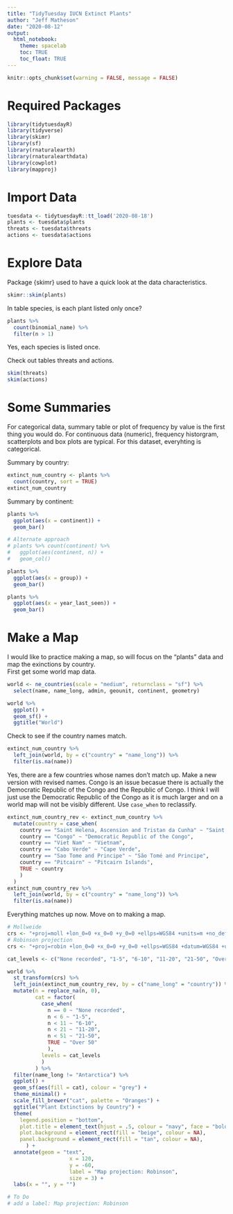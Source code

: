 ```yaml
---
title: "TidyTuesday IUCN Extinct Plants"
author: "Jeff Matheson"
date: "2020-08-12"
output: 
  html_notebook:
    theme: spacelab
    toc: TRUE
    toc_float: TRUE
---
```


```r
knitr::opts_chunk$set(warning = FALSE, message = FALSE)
```

#  Required Packages
```r
library(tidytuesdayR)
library(tidyverse)
library(skimr)
library(sf)
library(rnaturalearth)
library(rnaturalearthdata)
library(cowplot)
library(mapproj)
```

# Import Data
```r
tuesdata <- tidytuesdayR::tt_load('2020-08-18')
plants <- tuesdata$plants
threats <- tuesdata$threats
actions <- tuesdata$actions
```

# Explore Data
Package {skimr} used to have a quick look at the data characteristics.
```r
skimr::skim(plants)
```
In table species, is each plant listed only once?
```r
plants %>% 
  count(binomial_name) %>%
  filter(n > 1)
```
Yes, each species is listed once.


Check out tables threats and actions. 
```r
skim(threats)
skim(actions)
```

# Some Summaries
For categorical data, summary table or plot of frequency by value is the first thing you would do. For continuous data (numeric), frequency historgram, scatterplots and box plots are typical. For this dataset, everyhting is categorical. 

Summary by country:
```r
extinct_num_country <- plants %>% 
  count(country, sort = TRUE)
extinct_num_country
```
Summary by continent:
```r
plants %>%  
  ggplot(aes(x = continent)) +
  geom_bar()

# Alternate approach
# plants %>% count(continent) %>% 
#   ggplot(aes(continent, n)) +
#   geom_col()

plants %>%  
  ggplot(aes(x = group)) +
  geom_bar()

plants %>%  
  ggplot(aes(x = year_last_seen)) +
  geom_bar()
```
# Make a Map
I would like to practice making a map, so will focus on the "plants" data and map the exinctions by country.  
First get some world map data.
```r
world <- ne_countries(scale = "medium", returnclass = "sf") %>% 
  select(name, name_long, admin, geounit, continent, geometry)

world %>% 
  ggplot() +
  geom_sf() +
  ggtitle("World")
```
Check to see if the country names match.
```r
extinct_num_country %>% 
  left_join(world, by = c("country" = "name_long")) %>% 
  filter(is.na(name))
```
Yes, there are a few countries whose names don't match up. Make a new version with revised names.
Congo is an issue  becasue there is actually the Democratic Republic of the Congo and the Republic of Congo. I think I will just use the Democratic Republic of the Congo as it is much larger and on a world map will not be visibly different. 
Use `case_when` to reclassify.
```r
extinct_num_country_rev <- extinct_num_country %>% 
  mutate(country = case_when(
    country == "Saint Helena, Ascension and Tristan da Cunha" ~ "Saint Helena",
    country == "Congo" ~ "Democratic Republic of the Congo",
    country == "Viet Nam" ~ "Vietnam",
    country == "Cabo Verde" ~ "Cape Verde",
    country == "Sao Tome and Principe" ~ "São Tomé and Principe",
    country == "Pitcairn" ~ "Pitcairn Islands",
    TRUE ~ country
    )
  )
extinct_num_country_rev %>% 
  left_join(world, by = c("country" = "name_long")) %>% 
  filter(is.na(name))
```
Everything matches up now. Move on to making a map.
```r
# Mollweide
crs <- "+proj=moll +lon_0=0 +x_0=0 +y_0=0 +ellps=WGS84 +units=m +no_defs"
# Robinson projection
crs <- "+proj=robin +lon_0=0 +x_0=0 +y_0=0 +ellps=WGS84 +datum=WGS84 +units=m no_defs"

cat_levels <- c("None recorded", "1-5", "6-10", "11-20", "21-50", "Over 50")

world %>% 
  st_transform(crs) %>% 
  left_join(extinct_num_country_rev, by = c("name_long" = "country")) %>% 
  mutate(n = replace_na(n, 0),
         cat = factor(
           case_when(
             n == 0 ~ "None recorded",
             n < 6 ~ "1-5",
             n < 11 ~ "6-10",
             n < 21 ~ "11-20",
             n < 51 ~ "21-50",
             TRUE ~ "Over 50"
             ),
           levels = cat_levels
           )
         ) %>% 
  filter(name_long != "Antarctica") %>% 
  ggplot() +
  geom_sf(aes(fill = cat), colour = "grey") +
  theme_minimal() + 
  scale_fill_brewer("cat", palette = "Oranges") +
  ggtitle("Plant Extinctions by Country") +
  theme(
    legend.position = "bottom",
    plot.title = element_text(hjust = .5, colour = "navy", face = "bold"),
    plot.background = element_rect(fill = "beige", colour = NA),
    panel.background = element_rect(fill = "tan", colour = NA),
      ) + 
  annotate(geom = "text", 
                    x = 120, 
                    y = -60, 
                    label = "Map projection: Robinson", 
                    size = 3) +
  labs(x = "", y = "")

# To Do
# add a label: Map projection: Robinson 


```




